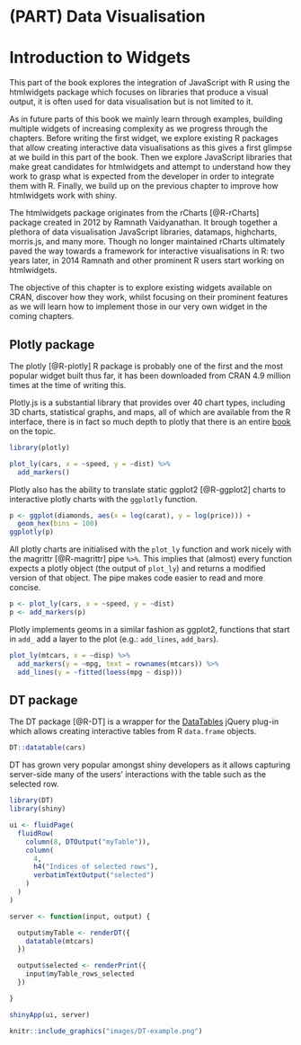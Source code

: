 # (PART) Data Visualisation {-}

# Introduction to Widgets {#widgets-intro-intro}

This part of the book explores the integration of JavaScript with R using the htmlwidgets package which focuses on libraries that produce a visual output, it is often used for data visualisation but is not limited to it.

As in future parts of this book we mainly learn through examples, building multiple widgets of increasing complexity as we progress through the chapters. Before writing the first widget, we explore existing R packages that allow creating interactive data visualisations as this gives a first glimpse at we build in this part of the book. Then we explore JavaScript libraries that make great candidates for htmlwidgets and attempt to understand how they work to grasp what is expected from the developer in order to integrate them with R. Finally, we build up on the previous chapter to improve how htmlwidgets work with shiny.

The htmlwidgets package originates from the rCharts [@R-rCharts] package created in 2012 by Ramnath Vaidyanathan. It brough together a plethora of data visualisation JavaScript libraries, datamaps, highcharts, morris.js, and many more. Though no longer maintained rCharts ultimately paved the way towards a framework for interactive visualisations in R: two years later, in 2014 Ramnath and other prominent R users start working on htmlwidgets.

The objective of this chapter is to explore existing widgets available on CRAN, discover how they work, whilst focusing on their prominent features as we will learn how to implement those in our very own widget in the coming chapters.

## Plotly package {#widgets-plotly}

The plotly [@R-plotly] R package is probably one of the first and the most popular widget built thus far, it has been downloaded from CRAN 4.9 million times at the time of writing this. 

Plotly.js is a substantial library that provides over 40 chart types, including 3D charts, statistical graphs, and maps, all of which are available from the R interface, there is in fact so much depth to plotly that there is an entire [book](https://plotly-r.com/) on the topic.

```r
library(plotly)

plot_ly(cars, x = ~speed, y = ~dist) %>% 
  add_markers()
```

Plotly also has the ability to translate static ggplot2 [@R-ggplot2] charts to interactive plotly charts with the `ggplotly` function.

```r
p <- ggplot(diamonds, aes(x = log(carat), y = log(price))) + 
  geom_hex(bins = 100)
ggplotly(p)
```

All plotly charts are initialised with the `plot_ly` function and work nicely with the magrittr [@R-magrittr] pipe `%>%`. This implies that (almost) every function expects a plotly object (the output of `plot_ly`) and returns a modified version of that object. The pipe makes code easier to read and more concise.

```r
p <- plot_ly(cars, x = ~speed, y = ~dist) 
p <- add_markers(p)
```

Plotly implements geoms in a similar fashion as ggplot2, functions that start in `add_` add a layer to the plot (e.g.: `add_lines`, `add_bars`).

```r
plot_ly(mtcars, x = ~disp) %>% 
  add_markers(y = ~mpg, text = rownames(mtcars)) %>% 
  add_lines(y = ~fitted(loess(mpg ~ disp)))
```

## DT package {#widgets-intro-dt}

The DT package [@R-DT] is a wrapper for the [DataTables](https://datatables.net/) jQuery plug-in which allows creating interactive tables from R `data.frame` objects.

```r
DT::datatable(cars)
```

DT has grown very popular amongst shiny developers as it allows capturing server-side many of the users' interactions with the table such as the selected row.

```r
library(DT)
library(shiny)

ui <- fluidPage(
  fluidRow(
    column(8, DTOutput("myTable")),
    column(
      4,
      h4("Indices of selected rows"), 
      verbatimTextOutput("selected")
    )
  )
)

server <- function(input, output) {

  output$myTable <- renderDT({
    datatable(mtcars)
  })

  output$selected <- renderPrint({
    input$myTable_rows_selected
  })

}

shinyApp(ui, server)
```

```r
knitr::include_graphics("images/DT-example.png")
```

